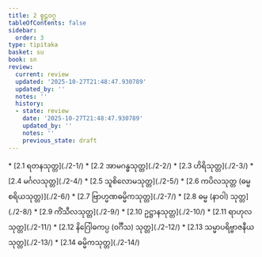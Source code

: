 ```yaml
---
title: 2 စူဠဝဂ္ဂ
tableOfContents: false
sidebar:
  order: 3
type: tipitaka
basket: su
book: sn
review:
  current: review
  updated: '2025-10-27T21:48:47.930789'
  updated_by: ''
  notes: ''
  history:
  - state: review
    date: '2025-10-27T21:48:47.930789'
    updated_by: ''
    notes: ''
    previous_state: draft
---
```



<ReviewStatus review={frontmatter.review} showDetails={true} />

<HypothesisAnnotation frontmatter={frontmatter} />

<DynamicBreadcrumb />



<TableOfContents book="sn" section="2">
* [2.1 ရတနသုတ္တ](./2-1/)
* [2.2 အာမဂန္ဓသုတ္တ](./2-2/)
* [2.3 ဟိရိသုတ္တ](./2-3/)
* [2.4 မင်္ဂလသုတ္တ](./2-4/)
* [2.5 သူစိလောမသုတ္တ](./2-5/)
* [2.6 ကပိလသုတ္တ (ဓမ္မစရိယသုတ္တ)](./2-6/)
* [2.7 ဗြာဟ္မဏဓမ္မိကသုတ္တ](./2-7/)
* [2.8 ဓမ္မ (နာဝါ) သုတ္တ](./2-8/)
* [2.9 ကိံသီလသုတ္တ](./2-9/)
* [2.10 ဥဋ္ဌာနသုတ္တ](./2-10/)
* [2.11 ရာဟုလသုတ္တ](./2-11/)
* [2.12 နိဂြေါဓကပ္ပ (ဝင်္ဂီသ) သုတ္တ](./2-12/)
* [2.13 သမ္မာပရိဗ္ဗာဇနီယသုတ္တ](./2-13/)
* [2.14 ဓမ္မိကသုတ္တ](./2-14/)
</TableOfContents>